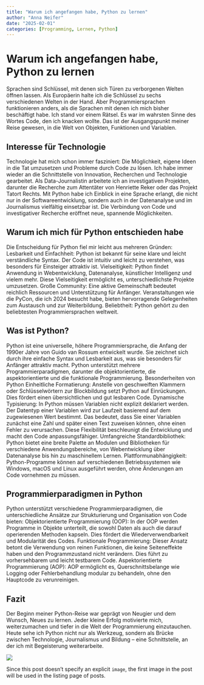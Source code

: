 ```yaml
---
title: "Warum ich angefangen habe, Python zu lernen"
author: "Anna Neifer"
date: "2025-02-01"
categories: [Programming, Lernen, Python]
---
```


# Warum ich angefangen habe, Python zu lernen

Sprachen sind Schlüssel, mit denen sich Türen zu verborgenen Welten öffnen lassen. Als Europäerin halte ich die Schlüssel zu sechs verschiedenen Welten in der Hand.
Aber Programmiersprachen funktionieren anders, als die Sprachen mit denen ich mich bisher beschäftigt habe. Ich stand vor einem Rätsel. Es war im wahrsten Sinne des Wortes Code, den ich knacken wollte. 
Das ist der Ausgangspunkt meiner Reise gewesen, in die Welt von Objekten, Funktionen und Variablen.

## Interesse für Technologie

Technologie hat mich schon immer fasziniert: Die Möglichkeit, eigene Ideen in die Tat umzusetzen und Probleme durch Code zu lösen. Ich habe immer wieder an die Schnittstelle von Innovation, Recherchen und Technologie gearbeitet. Als Data-Journalistin arbeitete ich an investigativen Projekten, darunter die Recherche zum Attentäter von Henriette Reker oder das Projekt Tatort Rechts.
Mit Python habe ich Einblick in eine Sprache erlangt, die nicht nur in der Softwareentwicklung, sondern auch in der Datenanalyse und im Journalismus vielfältig einsetzbar ist. Die Verbindung von Code und investigativer Recherche eröffnet neue, spannende Möglichkeiten.

## Warum ich mich für Python entschieden habe

Die Entscheidung für Python fiel mir leicht aus mehreren Gründen:
Lesbarkeit und Einfachheit: Python ist bekannt für seine klare und leicht verständliche Syntax. Der Code ist intuitiv und leicht zu verstehen, was besonders für Einsteiger attraktiv ist.
Vielseitigkeit: Python findet Anwendung in Webentwicklung, Datenanalyse, künstlicher Intelligenz und vielem mehr. Diese Vielseitigkeit ermöglicht es, unterschiedlichste Projekte umzusetzen.
Große Community: Eine aktive Gemeinschaft bedeutet reichlich Ressourcen und Unterstützung für Anfänger. Veranstaltungen wie die PyCon, die ich 2024 besucht habe, bieten hervorragende Gelegenheiten zum Austausch und zur Weiterbildung.
Beliebtheit: Python gehört zu den beliebtesten Programmiersprachen weltweit.

## Was ist Python?

Python ist eine universelle, höhere Programmiersprache, die Anfang der 1990er Jahre von Guido van Rossum entwickelt wurde. Sie zeichnet sich durch ihre einfache Syntax und Lesbarkeit aus, was sie besonders für Anfänger attraktiv macht. Python unterstützt mehrere Programmierparadigmen, darunter die objektorientierte, die aspektorientierte und die funktionale Programmierung.
Besonderheiten von Python
Einheitliche Formatierung: Anstelle von geschweiften Klammern oder Schlüsselwörtern zur Blockbildung setzt Python auf Einrückungen. Dies fördert einen übersichtlichen und gut lesbaren Code.
Dynamische Typisierung: In Python müssen Variablen nicht explizit deklariert werden. Der Datentyp einer Variablen wird zur Laufzeit basierend auf dem zugewiesenen Wert bestimmt. Das bedeutet, dass Sie einer Variablen zunächst eine Zahl und später einen Text zuweisen können, ohne einen Fehler zu verursachen. Diese Flexibilität beschleunigt die Entwicklung und macht den Code anpassungsfähiger.
Umfangreiche Standardbibliothek: Python bietet eine breite Palette an Modulen und Bibliotheken für verschiedene Anwendungsbereiche, von Webentwicklung über Datenanalyse bis hin zu maschinellem Lernen.
Plattformunabhängigkeit: Python-Programme können auf verschiedenen Betriebssystemen wie Windows, macOS und Linux ausgeführt werden, ohne Änderungen am Code vornehmen zu müssen.

## Programmierparadigmen in Python

Python unterstützt verschiedene Programmierparadigmen, die unterschiedliche Ansätze zur Strukturierung und Organisation von Code bieten:
Objektorientierte Programmierung (OOP): In der OOP werden Programme in Objekte unterteilt, die sowohl Daten als auch die darauf operierenden Methoden kapseln. Dies fördert die Wiederverwendbarkeit und Modularität des Codes.
Funktionale Programmierung: Dieser Ansatz betont die Verwendung von reinen Funktionen, die keine Seiteneffekte haben und den Programmzustand nicht verändern. Dies führt zu vorhersehbarem und leicht testbarem Code.
Aspektorientierte Programmierung (AOP): AOP ermöglicht es, Querschnittsbelange wie Logging oder Fehlerbehandlung modular zu behandeln, ohne den Hauptcode zu verunreinigen.

## Fazit

Der Beginn meiner Python-Reise war geprägt von Neugier und dem Wunsch, Neues zu lernen. Jeder kleine Erfolg motivierte mich, weiterzumachen und tiefer in die Welt der Programmierung einzutauchen. 
Heute sehe ich Python nicht nur als Werkzeug, sondern als Brücke zwischen Technologie, Journalismus und Bildung – eine Schnittstelle, an der ich mit Begeisterung weiterarbeite.


![](thumbnail.jpg)

Since this post doesn't specify an explicit `image`, the first image in the post will be used in the listing page of posts.
